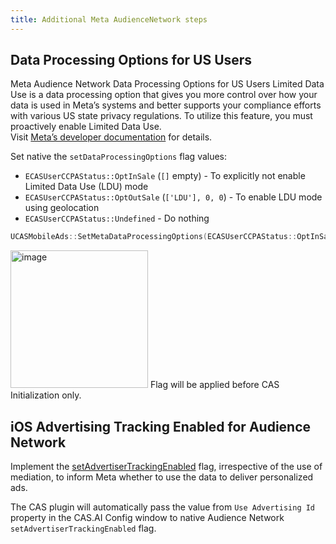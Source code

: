 ```yaml
---
title: Additional Meta AudienceNetwork steps
---
```


## Data Processing Options for US Users
Meta Audience Network Data Processing Options for US Users Limited Data Use is a data processing option that gives you more control over how your data is used in Meta’s systems and better supports your compliance efforts with various US state privacy regulations. To utilize this feature, you must proactively enable Limited Data Use.  
Visit [Meta’s developer documentation](https://developers.facebook.com/docs/marketing-apis/data-processing-options) for details.

Set native the `setDataProcessingOptions` flag values:
- `ECASUserCCPAStatus::OptInSale` (`[]` empty) - To explicitly not enable Limited Data Use (LDU) mode
- `ECASUserCCPAStatus::OptOutSale` (`['LDU'], 0, 0`) - To enable LDU mode using geolocation
- `ECASUserCCPAStatus::Undefined` - Do nothing
```cpp
UCASMobileAds::SetMetaDataProcessingOptions(ECASUserCCPAStatus::OptInSale);
```
<Image width="220" alt="image" src="/assets/unreal/Additional-Meta-AudienceNetwork-steps-1.png" />

<Info>
Flag will be applied before CAS Initialization only.
</Info>

## iOS Advertising Tracking Enabled for Audience Network
Implement the [setAdvertiserTrackingEnabled](https://developers.facebook.com/docs/audience-network/setting-up/platform-setup/ios/advertising-tracking-enabled) flag, irrespective of the use of mediation, to inform Meta whether to use the data to deliver personalized ads.  

The CAS plugin will automatically pass the value from `Use Advertising Id` property in the CAS.AI Config window to native Audience Network `setAdvertiserTrackingEnabled` flag.
